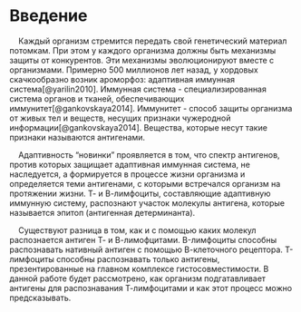 # Введение

&nbsp;&nbsp;&nbsp;&nbsp;Каждый организм стремится передать свой генетический материал потомкам. При этом у каждого организма должны быть механизмы защиты от конкурентов. Эти механизмы эволюционируют вместе с организмами. Примерно 500 миллионов лет назад, у хордовых скачкообразно возник ароморфоз: адаптивная иммунная система[@yarilin2010]. Иммунная система - специализированная система органов и тканей, обеспечивающих иммунитет[@gankovskaya2014]. Иммунитет - способ защиты организма от живых тел и веществ, несущих признаки чужеродной информации[@gankovskaya2014]. Вещества, которые несут такие признаки называются антигенами.

&nbsp;&nbsp;&nbsp;&nbsp;Адаптивность "новинки" проявляется в том, что спектр антигенов, против которых защищает адаптивная иммунная система, не наследуется, а формируется в процессе жизни организма и определяется теми антигенами, с которыми встречался организм на протяжении жизни. Т- и В-лимфоциты, составляющие адаптивную иммунную систему, распознают участок молекулы антигена, которые называется эпитоп (антигенная детерминанта).

&nbsp;&nbsp;&nbsp;&nbsp;Существуют разница в том, как и с помощью каких молекул распознается антиген Т- и В-лимофцитами. B-лимфоциты способны распознавать нативный антиген с помощью В-клеточного рецептора. Т-лимфоциты способны распознавать только антигены, презентированные на главном комплексе гистосовместимости. В данной работе будет рассмотрено, как организм подгатавливает антигены для распознавания Т-лимфоцитами и как этот процесс можно предсказывать.
